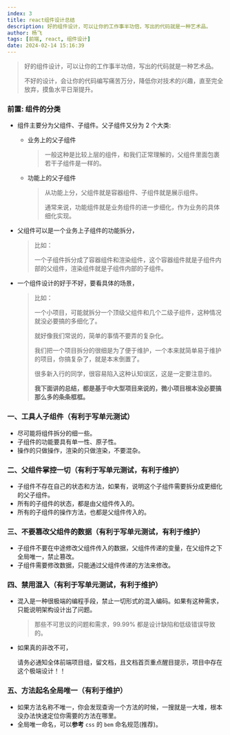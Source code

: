 ```yaml
---
index: 3
title: react组件设计总结
description: 好的组件设计，可以让你的工作事半功倍，写出的代码就是一种艺术品。
author: 杨飞
tags: [前端, react, 组件设计]
date: 2024-02-14 15:16:39
---
```


> 好的组件设计，可以让你的工作事半功倍，写出的代码就是一种艺术品。
>
> 不好的设计，会让你的代码编写痛苦万分，降低你对技术的兴趣，直至完全放弃，摸鱼水平日渐提升。

### 前置: 组件的分类
- 组件主要分为父组件、子组件。父子组件又分为 2 个大类:
  - 业务上的父子组件
    > 一般这种是比较上层的组件，和我们正常理解的，父组件里面包裹若干子组件是一样的。
  - 功能上的父子组件
    > 从功能上分，父组件就是容器组件、子组件就是展示组件。
    >
    > 通常来说，功能组件就是业务组件的进一步细化，作为业务的具体细化实现。

- 父组件可以是一个业务上子组件的功能拆分，
  > 比如：
  >
  > 一个子组件拆分成了容器组件和渲染组件，这个容器组件就是子组件内部的父组件，渲染组件就是子组件内部的子组件。
- 一个组件设计的好于不好，要看具体的场景，
  > 比如：
  >
  > 一个小项目，可能就拆分一个顶级父组件和几个二级子组件，这种情况就没必要搞的多细化了。
  >
  > 就好像我们常说的，简单的事情不要弄的复杂化。
  >
  > 我们把一个项目拆分的很细是为了便于维护，一个本来就简单易于维护的项目，你搞复杂了，就是本末倒置了。
  >
  > 很多新入行的同学，很容易陷入这种认知误区，这是一定要注意的。
  >
  > <strong className='text-red-500'>我下面讲的总结，都是基于中大型项目来说的，微小项目根本没必要搞那么多的条条框框。</strong>


### 一、工具人子组件（有利于写单元测试）
- 尽可能将组件拆分的细一些。
- 子组件的功能要具有单一性、原子性。
- 操作的只做操作，渲染的只做渲染，不要混杂。

### 二、父组件掌控一切（有利于写单元测试，有利于维护）
- 子组件不存在自己的状态和方法，如果有，说明这个子组件需要拆分成更细化的父子组件。
- 所有的子组件的状态，都是由父组件传入的。
- 所有的子组件的操作方法，也都是父组件传入的。

### 三、不要篡改父组件的数据（有利于写单元测试，有利于维护）
- 子组件不要在中途修改父组件传入的数据，父组件传递的变量，在父组件之下全局唯一，禁止篡改。
- 子组件需要修改数据，只能通过父组件传递的方法来修改。

### 四、禁用混入（有利于写单元测试，有利于维护）
- 混入是一种很极端的编程手段，禁止一切形式的混入编码。如果有这种需求，只能说明架构设计出了问题。
  > 那些不可思议的问题和需求，99.99% 都是设计缺陷和低级错误导致的。
- <div className='flex items-center'>如果真的非改不可，<p className='text-red-500'>请务必通知全体前端项目组，留文档，且文档首页重点醒目提示，项目中存在这个极端设计！！</p></div>

### 五、方法起名全局唯一（有利于维护）
- 如果方法名称不唯一，你会发现查询一个方法的时候，一搜就是一大堆，根本没办法快速定位你需要的方法在哪里。
- 全局唯一命名，可以**参考** `css` 的 `bem` 命名规范(推荐)。
